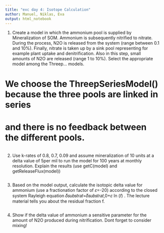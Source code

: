 ```yaml
---
title: "exc day 4: Isotope Calculation"
author: Manuel, Niklas, Eva
output: html_notebook
---
```


1. Create a model in which the ammonium pool is supplied by Mineralization of SOM. Ammonium is subsequently nitrified to nitrate. During the process, N2O is released from the system (range between 0.1 and 10%). Finally, nitrate is taken up by a sink pool representing for example plant uptake and denitrification. Also in this step, small amounts of N2O are released (range 1 to 10%). Select the appropriate model among the Threep... models.

# We choose the ThreepSeriesModel() because the three pools are linked in series
# and there is no feedback between the different pools.

```r


```

2. Use k-rates of 0.8, 0.7, 0.09 and assume mineralization of 10 units at a delta value of 5per mil to run the model for 100 years at monthly resolution. Explain the results (use getC(model) and getReleaseFlux(model))
```r

```


3. Based on the model output, calculate the isotopic delta value for ammonium (use a fractionation factor of 𝜀=-20) according to the closed system Rayleigh equation 𝛿𝑠𝑢𝑏𝑠𝑡𝑟𝑎𝑡=𝛿𝑠𝑢𝑏𝑠𝑡𝑟𝑎𝑡,0+𝜀 ln (𝑓) . The lecture material tells you about the residual fraction f.
```r

```

4. Show if the delta value of ammonium a sensitive parameter for the amount of N2O produced during nitrification. Dont forget to consider mixing!

```r

```

